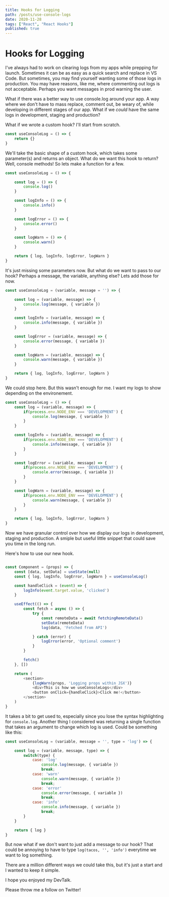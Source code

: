 ```yaml
---
title: Hooks for Logging
path: /posts/use-console-logs
date: 2020-11-28
tags: ["React", "React Hooks"]
published: true
---
```



# Hooks for Logging

I've always had to work on clearing logs from my apps while prepping for launch.
Sometimes it can be as easy as a quick search and replace in VS Code. But sometimes, 
you may find yourself wanting some of those logs in production. You may have reasons, like me, 
where commenting out logs is not acceptable. Perhaps you want messages in prod warning the user. 

What if there was a better way to use console.log around your app. A way where we don't have to 
mass replace, comment out, be weary of, while developing in different stages of our app. What if we
*could* have the same logs in development, staging and production? 

What if we wrote a custom hook? 
I'll start from scratch.

```jsx:title=src/components/useConsoleLog.js
const useConsoleLog = () => {
    return {}
}
```
We'll take the basic shape of a custom hook, 
which takes some parameter(s) and returns an object. What do we want this hook to return? 
Well, console methods! So lets make a function for a few. 

```jsx:title=src/components/useConsoleLog.js {3-17}
const useConsoleLog = () => {

    const log = () => {
        console.log()
    }

    const logInfo = () => {
        console.info()
    }

    const logError = () => {
        console.error()
    }

    const logWarn = () => {
        console.warn()
    }

    return { log, logInfo, logError, logWarn }
}
```

It's just missing some parameters now. But what do we want to pass to our hook? 
Perhaps a message, the variable, anything else? Lets add those for now.

```jsx:title=src/components/useConsoleLog.js
const useConsoleLog = (variable, message = '') => {

    const log = (variable, message) => {
        console.log(message, { variable })
    }

    const logInfo = (variable, message) => {
        console.info(message, { variable })
    }

    const logError = (variable, message) => {
        console.error(message, { variable })
    }

    const logWarn = (variable, message) => {
        console.warn(message, { variable })
    }

    return { log, logInfo, logError, logWarn }
}
```

We could stop here. But this wasn't enough for me. 
I want my logs to show depending on the environement. 


```jsx:title=src/components/useConsoleLog.js {3-5}
const useConsoleLog = () => {
    const log = (variable, message) => {
        if(process.env.NODE_ENV === 'DEVELOPMENT') {
            console.log(message, { variable })
        }
    }

    const logInfo = (variable, message) => {
        if(process.env.NODE_ENV === 'DEVELOPMENT') {
            console.info(message, { variable })
        }
    }

    const logError = (variable, message) => {
        if(process.env.NODE_ENV === 'DEVELOPMENT') {
            console.error(message, { variable })
        }
    }

    const logWarn = (variable, message) => {
        if(process.env.NODE_ENV === 'DEVELOPMENT') {
            console.warn(message, { variable })
        }
    }

    return { log, logInfo, logError, logWarn }
}
```

Now we have granular control over how we display our logs in development, staging and production. 
A smiple but useful little snippet that could save you time in the long run. 

Here's how to use our new hook. 

```jsx:title=src/components/useConsoleLog.js

const Component = (props) => {
    const [data, setData] = useState(null)
    const { log, logInfo, logError, logWarn } = useConsoleLog()

    const handleClick = (event) => {
        logInfo(event.target.value, 'clicked')
    }

    useEffect(() => {
        const fetch = async () => {
            try {
                const remoteData = await fetchingRemoteData()
                setData(remoteData)
                log(data, 'Fetched from API')

            } catch (error) {
                logError(error, 'Optional comment')
            }
        }

        fetch()
    }, [])

    return (
        <section>
            {logWarn(props, 'Logging props within JSX')}
            <div>This is how we useConsoleLogs</div>
            <button onClick={handleClick}>Click me!</button>
        </section>
    )
}

```

It takes a bit to get used to, especially since you lose the syntax highlighting for `console.log`.
Another thing I considered was returning a single function that takes an argument to change which log
is used. Could be something like this:

```jsx:title=src/components/useConsoleLog.js
const useConsoleLog = (variable, message = '', type = 'log') => {

    const log = (variable, message, type) => {
        switch(type) {
            case: 'log'
                console.log(message, { variable })
                break;
            case: 'warn'
                console.warn(message, { variable })
                break;
            case: 'error'
                console.error(message, { variable })
                break;
            case: 'info'
                console.info(message, { variable })
                break;
        }
    }

    return { log }
}
```

But now what if we don't want to just add a message to our hook? 
That could be annoying to have to type `log(tacos, '', 'info')` everytime we want to log something. 

There are a million different ways we could take this, but it's just a start and I wanted to keep it simple. 

I hope you enjoyed my DevTalk. 

Please throw me a follow on Twitter!